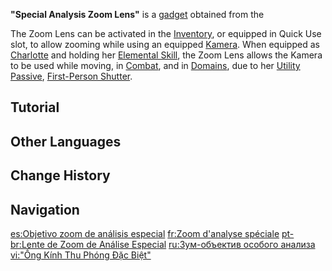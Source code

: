 {{Item Infobox
|id          = 220093
|image       = <gallery>
Item Special Analysis Zoom Lens.png|Activated
Item Special Analysis Zoom Lens Deactivated.png|Deactivated
</gallery>
|type        = Gadgets
|invCategory = Gadgets
|quality     = 4
|effect      = 
|description = A new type of [[Kamera]] accessory developed to enhance image recognition capabilities.<br>After equipping this accessory, a normal Kamera can quickly adjust its focus, allowing it to capture images of your travels so you can record precious memories at a moment's notice.
|reusable    = Yes
|usage       = Inventory,Quick Use
|memento     = No
|source1     = [[The Long-Failed "Graph Adversarial Technology"...]]
}}
'''"Special Analysis Zoom Lens"''' is a [[gadget]] obtained from the {{Quest|The Long-Failed "Graph Adversarial Technology"...}}

The Zoom Lens can be activated in the [[Inventory]], or equipped in Quick Use slot, to allow zooming while using an equipped [[Kamera]]. When equipped as [[Charlotte]] and holding her [[Elemental Skill]], the Zoom Lens allows the Kamera to be used while moving, in [[Combat]], and in [[Domain]]s, due to her [[Utility Passive]], [[First-Person Shutter]].

==Tutorial==
{{Tutorial
|image1 = Tutorial Special Analysis Zoom Lens.png
|text1  = After activating the Special Analysis Zoom Lens through the Inventory or the Gadget Shortcut bar, you can use your Kamera to use a special photo-taking function.<br>{{color|help|After Charlotte activates this Gadget, the original effects of Framing: Freezing Point Composition's Hold Mode cannot take effect}}, but you can use special methods to take photos...
}}
<!--
==Notes== 
-->
==Other Languages==
{{Other Languages
|en      = "Special Analysis Zoom Lens"
|zhs     = 「特殊分析变焦镜头」
|zhs_rm  = "Tèshū Fēnxī Biànjiāo Jìngtóu"
|zht     = 「特殊分析變焦鏡頭」
|zht_rm  = "Tèshū Fēnxī Biànjiāo Jìngtóu"
|zh_tl   = "Special Analysis Zoom Lens"
|ja      = 「特殊分析ズームレンズ」
|ja_rm   = "Tokushu Bunseki Zuumu Renzu"
|ja_tl   = "Special Analysis Zoom Lens"
|ko      = 「특수 분석용 줌 렌즈」
|ko_tl   = "Zoom Lens for Special Analysis"
|es      = Objetivo zoom de análisis especial
|es_tl   = Special Analysis Zoom Lens
|fr      = Zoom d'analyse spéciale
|fr_tl   = Special Analysis Zoom
|ru      = Зум-объектив особого анализа
|ru_tl   = Special Analysis Zoom Lens
|th      = "Special Analysis Zoom Lens"
|vi      = "Ống Kính Thu Phóng Đặc Biệt"
|vi_tl   = 
|de      = „Spezial-Analyse-Zoomobjektiv“
|de_tl   = "Special Analysis Zoom Lens"	
|id      = "Special Analysis Zoom Lens"
|pt      = Lente de Zoom de Análise Especial
|pt_tl   = 
|tr      = "Özel Analiz Lensi"
|tr_tl   = 
|it      = Teleobiettivo per analisi speciali
|it_tl   = Telephoto Lens for Special Analyses
}}

==Change History==
{{Change History|4.2}}

==Navigation==
{{Gadget Navbox}}

[[es:Objetivo zoom de análisis especial]]
[[fr:Zoom d'analyse spéciale]]
[[pt-br:Lente de Zoom de Análise Especial]]
[[ru:Зум-объектив особого анализа]]
[[vi:"Ống Kính Thu Phóng Đặc Biệt"]]